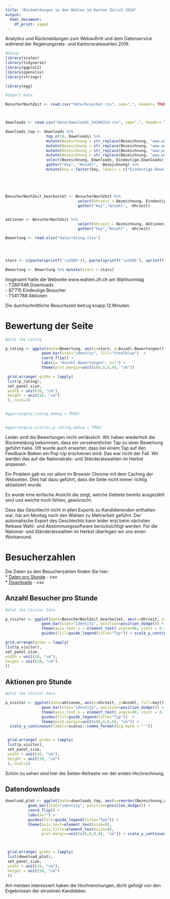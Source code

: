 ```yaml
---
title: "Rückmeldungen zu den Wahlen im Kanton Zürich 2019"
output:
  html_document:
    df_print: paged
---
```


Analytics und Rückmeldungen zum Webauftritt und dem Datenservice während der Regierungsrats- und Kantonsratswahlen 2019.

```r
#Setup
library(scales)
library(tidyverse)
library(ggplot2)
library(openxlsx)
library(stringr)

library(egg)


```

```r

#Import Data

BesucherNachZeit <- read.csv("data/besucher.csv", sep=",", header= TRUE, fill=TRUE)



downloads <- read.csv("data/downloads_20190324.csv", sep=",", header= TRUE, fill=TRUE, stringsAsFactors =FALSE)

downloads_top <- downloads %>% 
                  top_n(10, Downloads) %>% 
                  mutate(Bezeichnung = str_replace(Bezeichnung, "www.wahlen.zh.ch/wahlen2019/public/","")) %>%
                  mutate(Bezeichnung = str_replace(Bezeichnung, "www.wahlen.zh.ch/wahlen2019/intern/","")) %>%  
                  mutate(Bezeichnung = str_replace(Bezeichnung, "www.wahlen.zh.ch/wahlen2019/medien/","")) %>%
                  mutate(Bezeichnung = str_replace(Bezeichnung, "www.wahlen.zh.ch/krdaten_staatsarchiv/","")) %>% 
                  select(Bezeichnung, Downloads, Eindeutige.Downloads) %>% 
                  gather("key", "Anzahl", -Bezeichnung) %>% 
                  mutate(key = factor(key, levels = c("Eindeutige.Downloads" ,"Downloads" ))) 





BesucherNachZeit_bearbeitet <- BesucherNachZeit %>% 
                                select(Uhrzeit = Bezeichnung, Eindeutige.Besucher) %>% 
                                gather("key","Anzahl", -Uhrzeit)


aktionen <- BesucherNachZeit %>% 
                                select(Uhrzeit = Bezeichnung, Aktionen) %>% 
                                gather("key","Anzahl", -Uhrzeit)

Bewertung <- read.xlsx("data/rating.xlsx")




stars <- c(paste(sprintf('\u2605')), paste(sprintf('\u2605'), sprintf('\u2605')),  paste(sprintf('\u2605'), sprintf('\u2605'), sprintf('\u2605')), paste(sprintf('\u2605'), sprintf('\u2605'), sprintf('\u2605'), sprintf('\u2605')), paste(sprintf('\u2605'), sprintf('\u2605'), sprintf('\u2605'), sprintf('\u2605') , sprintf('\u2605')) )

Bewertung <- Bewertung %>% mutate(stars = stars)

```
Insgesamt hatte die Webseite www.wahlen.zh.ch am Wahlsonntag  
- 1'286'446 Downloads  
- 87'715 Eindeutige Besucher   
- 1'541'788 Aktionen   
  
Die durchschnittliche Besuchszeit betrug knapp 12 Minuten. 


# Bewertung der Seite
```r
#plot the rating

p_rating <- ggplot(data=Bewertung, aes(x=stars, y=Anzahl.Bewertungen)) +
                geom_bar(stat="identity", fill="steelblue")  + 
                coord_flip() +  
                labs(y= "Anzahl Bewertungen", x="") +
                theme(plot.margin=unit(c(0,0,0,4), "cm")) 

 grid.arrange( grobs = lapply(
 list(p_rating),
 set_panel_size,
 width = unit(10, "cm"),
 height = unit(10, "cm")
 ), ncol=2) 


#ggarrange(p_rating,debug = TRUE)


#ggarrange(p_visitor,p_rating,debug = TRUE)
```
Leider sind die Bewertungen nicht verlässlich. Wir haben wiederholt die Rückmeldung bekommen, dass ein versehentlicher Tap zu einer Bewertung geführt habe. Oft wurde auch erwartet, dass bei einem Tap auf den Feedback-Balken ein Pop-Up erscheinen wird. Das war nicht der Fall. Wir werden das auf die Nationalrats- und Ständeratswahlen im Herbst anpassen. 

Ein Problem gab es vor allem im Browser Chrome mit dem Caching der Webseiten. Dies hat dazu geführt, dass die Seite nicht immer richtig aktialisiert wurde. 

Es wurde eine einfache Ansicht die zeigt, welche Gebiete bereits ausgezählt sind und welche noch fehlen, gewünscht. 

Dass das Geschlecht nicht in allen Exports zu Kandidierenden enthalten war, hat am Montag nach den Wahlen zu Mehrarbeit geführt. Der automatische Export des Geschlechts kann leider erst beim nächsten Release Wahl- und Abstimmungssoftware berücksichtigt werden. Für die National- und Ständeratswahlen im Herbst überlegen wir uns einen Workaround. 

# Besucherzahlen

Die Daten zu den Besucherzahlen finden Sie hier:  
* [Daten pro Stunde](data/besucher.csv) - csv  
* [Downloads](data/downloads_20190324.csv) - csv  


## Anzahl Besucher pro Stunde
```r

#plot the Visitor Data

p_visitor <- ggplot(data=BesucherNachZeit_bearbeitet, aes(x=Uhrzeit, y=Anzahl, fill=key)) +
                geom_bar(stat="identity", position=position_dodge()) + 
                theme(axis.text.x = element_text( angle=90, vjust = 0.3)) +
                guides(fill=guide_legend(title="Typ")) + scale_y_continuous(labels=scales::comma_format(big.mark = "'"))

grid.arrange(grobs = lapply(
list(p_visitor),
set_panel_size,
width = unit(10, "cm"),
height = unit(10, "cm")
)) 
```

## Aktionen pro Stunde
```r

#plot the Visitor Data

p_visitor <- ggplot(data=aktionen, aes(x=Uhrzeit, y=Anzahl, fill=key)) +
                geom_bar(stat="identity", position=position_dodge()) + 
                theme(axis.text.x = element_text( angle=90, vjust = 0.3)) +
                guides(fill=guide_legend(title="Typ"))  +
                theme(plot.margin=unit(c(0,0,0,6), "cm")) + 
  scale_y_continuous(labels=scales::comma_format(big.mark = "'"))


 grid.arrange( grobs = lapply(
 list(p_visitor),
 set_panel_size,
 width = unit(10, "cm"),
 height = unit(10, "cm")
 ), ncol=2) 

```
Schön zu sehen sind hier die Seiten-Refreshs vor der ersten Hochrechnung.


## Datendownloads
```r


download_plot <- ggplot(data=downloads_top, aes(x=reorder(Bezeichnung,Anzahl), y=Anzahl, fill =key)) +
          geom_bar(stat="identity", position=position_dodge()) + 
          coord_flip() + 
          labs(x="") + 
          guides(fill=guide_legend(title="Typ")) +
          theme(axis.text=element_text(size=9),
                axis.title=element_text(size=9),
                plot.margin=unit(c(0,0,0,0), "cm")) + scale_y_continuous(labels=scales::comma_format(big.mark = "'"))



 grid.arrange( grobs = lapply(
 list(download_plot),
 set_panel_size,
 width = unit(10, "cm"),
 height = unit(10, "cm")
 )) 
```

Am meisten interessiert haben die Hochrenchungen, dicht gefolgt von den Ergebnissen der einzelnen Kandidaten.



